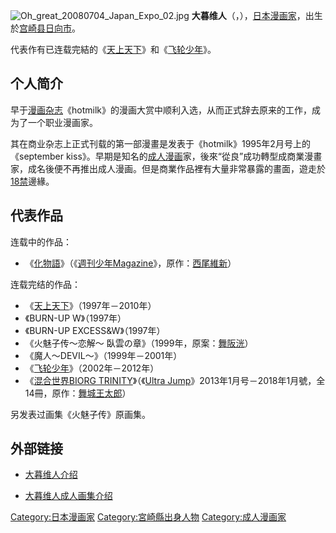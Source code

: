 {{blpunsourced|time=2019-01-15T10:27:51+00:00}}
{{original research|time=2019-01-15T10:27:51+00:00}}{{Infobox ACG creator|name=大暮維人|origin_place=|work=『天上天下』|past=|educate=|website=|subordinate=|doujin_circle=|relatives=|parents=|spouse=|blood_type=AB|weight=|height=|languages=|residence=|nationality={{JPN}}|image name=|other_name=|width=|caption=|job=漫画家|job2=|romaji=Ōgure Ito|birthname=|nickname=|place of death=|foreign_name=|english_name=Oh!Great|sex=男|date of birth=1972年2月22日|place of birth=|date of death=|award=第30回講談社漫画賞少年部門（『エア・ギア』）}}[[File:Oh_great_20080704_Japan_Expo_02.jpg|thumb]]
'''大暮维人'''（{{Jpn|j=大暮 維人|kn=おおぐれ いと|rm=Oh!Great}}，{{Bd|1972年|2月22日}}），[[日本|日本]][[漫画家|漫画家]]，出生於[[宫崎县|宫崎县]][[日向市|日向市]]。

代表作有已连载完結的《[[天上天下|天上天下]]》和《[[飞轮少年|飞轮少年]]》。

==个人简介==
早于[[漫画杂志|漫画杂志]]《hotmilk》的漫画大赏中顺利入选，从而正式辞去原来的工作，成为了一个职业漫画家。

其在商业杂志上正式刊载的第一部漫畫是发表于《hotmilk》1995年2月号上的《september kiss》。早期是知名的[[成人漫画|成人漫画]]家，後來“從良”成功轉型成商業漫畫家，成名後便不再推出成人漫画。但是商業作品裡有大量非常暴露的畫面，遊走於[[18禁|18禁]]邊緣。

==代表作品==
;连载中的作品：
* 《[[化物語|化物語]]》（《[[週刊少年Magazine|週刊少年Magazine]]》，原作：[[西尾維新|西尾維新]]）
;连载完结的作品：
*《[[天上天下|天上天下]]》（1997年－2010年）
*《BURN-UP W》（1997年）
*《BURN-UP EXCESS&W》（1997年）
*《火魅子传～恋解～ 臥雲の章》（1999年，原案：[[舞阪洸|舞阪洸]]）
*《魔人〜DEVIL〜》（1999年－2001年）
*《[[飞轮少年|飞轮少年]]》（2002年－2012年）
*《[[混合世界BIORG_TRINITY|混合世界BIORG TRINITY]]》（《[[Ultra_Jump|Ultra Jump]]》2013年1月号－2018年1月號，全14冊，原作：[[舞城王太郎|舞城王太郎]]）
另发表过画集《火魅子传》原画集。

==外部链接==
{{commonscat|Oh! great}}
*{{ja}}[http://d.hatena.ne.jp/keyword/%c2%e7%ca%eb%b0%dd%bf%cd 大暮维人介绍] {{Wayback|url=http://d.hatena.ne.jp/keyword/%c2%e7%ca%eb%b0%dd%bf%cd |date=20190909191856 }}
*{{ja}}[https://web.archive.org/web/20100522190401/http://www.mangaoh.co.jp/topic/ohgreat.php 大暮维人成人画集介绍]

{{Authority control}}
{{DEFAULTSORT:Oh!Great}}
[[Category:日本漫画家|Category:日本漫画家]]
[[Category:宮崎縣出身人物|Category:宮崎縣出身人物]]
[[Category:成人漫画家|Category:成人漫画家]]